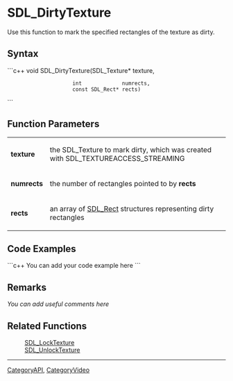 <!-- pragma section-numbers off -->
<!-- pragma disable-camelcase -->

= SDL_DirtyTexture =
Use this function to mark the specified rectangles of the texture as dirty.


== Syntax ==
```c++
void SDL_DirtyTexture(SDL_Texture*    texture,
                      int             numrects,
                      const SDL_Rect* rects) 	
```

== Function Parameters ==
{|
|'''texture'''
|the SDL_Texture to mark dirty, which was created with SDL_TEXTUREACCESS_STREAMING
|-
|'''numrects'''
|the number of rectangles pointed to by '''rects'''
|-
|'''rects'''
|an array of [[SDL_Rect]] structures representing dirty rectangles
|}

== Code Examples ==
```c++
You can add your code example here
```

== Remarks ==
''You can add useful comments here''

== Related Functions ==
:[[SDL_LockTexture]]
:[[SDL_UnlockTexture]]

----
[[CategoryAPI]], [[CategoryVideo]]
